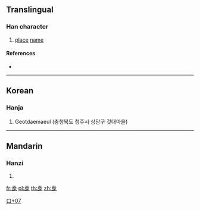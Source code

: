 {{character info/new}}
==Translingual==

===Han character===
{{Han char|rn=30|rad=口|as=07|sn=10|four=|canj=GIRP|ids=⿱去⿰口匕}}

# [[place]] [[name]]

====References====
* {{Han ref|kx=0193.051|dj=0413.160|hdz=10625.071|uh=551F|ud=21791}}

----

==Korean==

===Hanja===
{{ko-hanja|hangeul=것|rv=geot|mr=kŏt|y=kes|eumhun=[[땅]] [[이름]]|ehrv=ttang ireum|ehmr=ttang irûm|ehy=ttang ilum}}

# Geotdaemaeul (충청북도 청주시 상당구 것대마을)

----

==Mandarin==

===Hanzi===
{{cmn-hanzi|pin=[[qù]] ([[qu4]])|wg=ch'ü<sup>4</sup>}}

# {{defn|lang=cmn|sort=口07}}

[[Category:Korean-only CJKV Characters|口+07]]

[[fr:唟]]
[[pl:唟]]
[[th:唟]]
[[zh:唟]]
